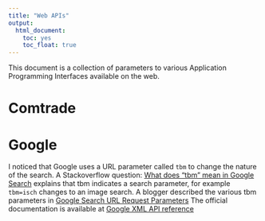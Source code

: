 ```yaml
---
title: "Web APIs"
output: 
  html_document: 
    toc: yes
    toc_float: true
---
```


This document is a collection of parameters to various 
Application Programming Interfaces available on the web. 


# Comtrade


# Google
I noticed that Google uses a URL parameter called `tbm` to change the 
nature of the search. 
A Stackoverflow  question: [What does “tbm” mean in Google Search](https://webapps.stackexchange.com/questions/58550/what-does-tbm-mean-in-google-search) explains that tbm indicates a search parameter, for example `tbm=isch` changes to an image search.
A blogger described the various tbm parameters in 
[Google Search URL Request Parameters](https://stenevang.wordpress.com/2013/02/22/google-advanced-power-search-url-request-parameters/)
The official documentation is available at [Google XML API reference](https://developers.google.com/custom-search/docs/xml_results)


